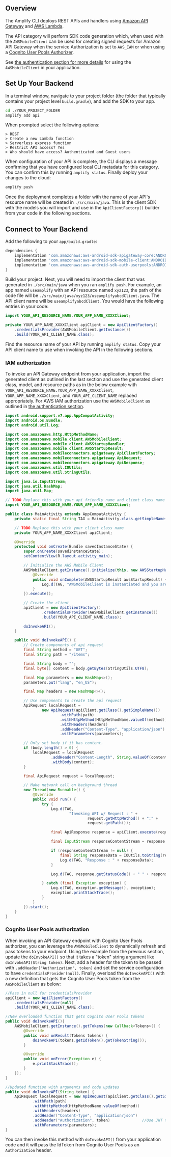 ## Overview

The Amplify CLI deploys REST APIs and handlers using [Amazon API Gateway](http://docs.aws.amazon.com/apigateway/latest/developerguide/) and [AWS Lambda](http://docs.aws.amazon.com/lambda/latest/dg/).

The API category will perform SDK code generation which, when used with the `AWSMobileClient` can be used for creating signed requests for Amazon API Gateway when the service Authorization is set to `AWS_IAM` or when using a [Cognito User Pools Authorizer](https://docs.aws.amazon.com/apigateway/latest/developerguide/apigateway-integrate-with-cognito.html).

See [the authentication section for more details](/[platform]/sdk/auth/getting-started/) for using the `AWSMobileClient` in your application.

## Set Up Your Backend

In a terminal window, navigate to your project folder (the folder that typically contains your project level `build.gradle`), and add the SDK to your app.

```bash
cd ./YOUR_PROJECT_FOLDER
amplify add api
```

When prompted select the following options:

```console
> REST
> Create a new Lambda function
> Serverless express function
> Restrict API access? Yes
> Who should have access? Authenticated and Guest users
```

When configuration of your API is complete, the CLI displays a message confirming that you have configured local CLI metadata for this category. You can confirm this by running `amplify status`. Finally deploy your changes to the cloud:

```bash
amplify push
```

Once the deployment completes a folder with the name of your API's resource name will be created in `./src/main/java`. This is the client SDK with the models you will import and use in the `ApiClientFactory()` builder from your code in the following sections.

## Connect to Your Backend

Add the following to your `app/build.gradle`:

```groovy
dependencies {
    implementation 'com.amazonaws:aws-android-sdk-apigateway-core:ANDROID_SDK_VERSION'
    implementation 'com.amazonaws:aws-android-sdk-mobile-client:ANDROID_SDK_VERSION'
    implementation 'com.amazonaws:aws-android-sdk-auth-userpools:ANDROID_SDK_VERSION'
}
```

Build your project. Next, you will need to import the client that was generated in `./src/main/java` when you ran `amplify push`. For example, an app named `useamplify` with an API resource named `xyz123`, the path of the code file will be `./src/main/java/xyz123/useamplifyabcdClient.java`. The API client name will be `useamplifyabcdClient`. You would have the following entries in your code:

```java
import YOUR_API_RESOURCE_NAME.YOUR_APP_NAME_XXXXClient;

private YOUR_APP_NAME_XXXXClient apiClient = new ApiClientFactory()
    .credentialsProvider(AWSMobileClient.getInstance())
    .build(YOUR_API_CLIENT_NAME.class);
```

Find the resource name of your API by running `amplify status`. Copy your API client name to use when invoking the API in the following sections.

### IAM authorization

To invoke an API Gateway endpoint from your application, import the generated client as outlined in the last section and use the generated client class, model, and resource paths as in the below example with `YOUR_API_RESOURCE_NAME.YOUR_APP_NAME_XXXXClient`, `YOUR_APP_NAME_XXXXClient`, and `YOUR_API_CLIENT_NAME` replaced appropriately. For AWS IAM authorization use the `AWSMobileClient` as outlined in [the authentication section](/[platform]/sdk/auth/getting-started/).

```java
import android.support.v7.app.AppCompatActivity;
import android.os.Bundle;
import android.util.Log;

import com.amazonaws.http.HttpMethodName;
import com.amazonaws.mobile.client.AWSMobileClient;
import com.amazonaws.mobile.client.AWSStartupHandler;
import com.amazonaws.mobile.client.AWSStartupResult;
import com.amazonaws.mobileconnectors.apigateway.ApiClientFactory;
import com.amazonaws.mobileconnectors.apigateway.ApiRequest;
import com.amazonaws.mobileconnectors.apigateway.ApiResponse;
import com.amazonaws.util.IOUtils;
import com.amazonaws.util.StringUtils;

import java.io.InputStream;
import java.util.HashMap;
import java.util.Map;

// TODO Replace this with your api friendly name and client class name
import YOUR_API_RESOURCE_NAME.YOUR_APP_NAME_XXXXClient;

public class MainActivity extends AppCompatActivity {
    private static final String TAG = MainActivity.class.getSimpleName();

    // TODO Replace this with your client class name
    private YOUR_APP_NAME_XXXXClient apiClient;

    @Override
    protected void onCreate(Bundle savedInstanceState) {
        super.onCreate(savedInstanceState);
        setContentView(R.layout.activity_main);

        // Initialize the AWS Mobile Client
        AWSMobileClient.getInstance().initialize(this, new AWSStartupHandler() {
            @Override
            public void onComplete(AWSStartupResult awsStartupResult) {
                Log.d(TAG, "AWSMobileClient is instantiated and you are connected to AWS!");
            }
        }).execute();

        // Create the client
        apiClient = new ApiClientFactory()
                .credentialsProvider(AWSMobileClient.getInstance())
                .build(YOUR_API_CLIENT_NAME.class);

        doInvokeAPI();
    }

    public void doInvokeAPI() {
        // Create components of api request
        final String method = "GET";
        final String path = "/items";

        final String body = "";
        final byte[] content = body.getBytes(StringUtils.UTF8);

        final Map parameters = new HashMap<>();
        parameters.put("lang", "en_US");

        final Map headers = new HashMap<>();

        // Use components to create the api request
        ApiRequest localRequest =
                new ApiRequest(apiClient.getClass().getSimpleName())
                        .withPath(path)
                        .withHttpMethod(HttpMethodName.valueOf(method))
                        .withHeaders(headers)
                        .addHeader("Content-Type", "application/json")
                        .withParameters(parameters);

        // Only set body if it has content.
        if (body.length() > 0) {
            localRequest = localRequest
                    .addHeader("Content-Length", String.valueOf(content.length))
                    .withBody(content);
        }

        final ApiRequest request = localRequest;

        // Make network call on background thread
        new Thread(new Runnable() {
            @Override
            public void run() {
                try {
                    Log.d(TAG,
                            "Invoking API w/ Request : " +
                                    request.getHttpMethod() + ":" +
                                    request.getPath());

                    final ApiResponse response = apiClient.execute(request);

                    final InputStream responseContentStream = response.getContent();

                    if (responseContentStream != null) {
                        final String responseData = IOUtils.toString(responseContentStream);
                        Log.d(TAG, "Response : " + responseData);
                    }

                    Log.d(TAG, response.getStatusCode() + " " + response.getStatusText());

                } catch (final Exception exception) {
                    Log.e(TAG, exception.getMessage(), exception);
                    exception.printStackTrace();
                }
            }
        }).start();
    }
}
```

### Cognito User Pools authorization

When invoking an API Gateway endpoint with Cognito User Pools authorizer, you can leverage the `AWSMobileClient` to dynamically refresh and pass tokens to your endpoint. Using the example from the previous section, update the `doInvokeAPI()` so that it takes a "token" string argument like `doInvokeAPI(String token)`. Next, add a header for the token to be passed with `.addHeader("Authorization", token)` and set the service configuration to have `credentialsProvider(null)`. Finally, overload the `doInvokeAPI()` with a new definition that gets the Cognito User Pools token from the `AWSMobileClient` as below:

```java
//Pass in null for credentialsProvider
apiClient = new ApiClientFactory()
    .credentialsProvider(null)
    .build(YOUR_API_CLIENT_NAME.class);

//New overloaded function that gets Cognito User Pools tokens
public void doInvokeAPI(){
    AWSMobileClient.getInstance().getTokens(new Callback<Tokens>() {
        @Override
        public void onResult(Tokens tokens) {
            doInvokeAPI(tokens.getIdToken().getTokenString());
        }

        @Override
        public void onError(Exception e) {
            e.printStackTrace();
        }
    });
}

//Updated function with arguments and code updates
public void doInvokeAPI(String token) {
    ApiRequest localRequest = new ApiRequest(apiClient.getClass().getSimpleName())
            .withPath(path)
            .withHttpMethod(HttpMethodName.valueOf(method))
            .withHeaders(headers)
            .addHeader("Content-Type", "application/json")
            .addHeader("Authorization", token)              //Use JWT token
            .withParameters(parameters);
}
```

You can then invoke this method with `doInvokeAPI()` from your application code and it will pass the IdToken from Cognito User Pools as an `Authorization` header.
